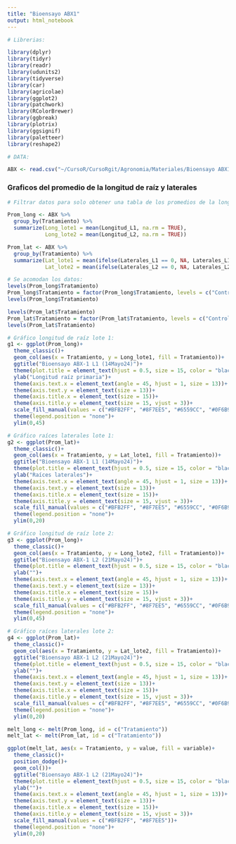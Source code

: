 ```yaml
---
title: "Bioensayo ABX1"
output: html_notebook
---
```


```r
# Librerias:

library(dplyr)
library(tidyr) 
library(readr) 
library(udunits2)
library(tidyverse)
library(car)
library(agricolae)
library(ggplot2)
library(patchwork)
library(RColorBrewer)
library(ggbreak)
library(plotrix)
library(ggsignif)
library(paletteer)
library(reshape2) 

# DATA:

ABX <- read.csv("~/CursoR/CursoRgit/Agronomia/Materiales/Bioensayo ABX1.csv")
```

### Graficos del promedio de la longitud de raíz y laterales
```r
# Filtrar datos para solo obtener una tabla de los promedios de la longitud de raiz y de las raíces laterales:

Prom_long <- ABX %>%
  group_by(Tratamiento) %>%
  summarize(Long_lote1 = mean(Longitud_L1, na.rm = TRUE),
            Long_lote2 = mean(Longitud_L2, na.rm = TRUE))

Prom_lat <- ABX %>%
  group_by(Tratamiento) %>%
  summarize(Lat_lote1 = mean(ifelse(Laterales_L1 == 0, NA, Laterales_L1), na.rm = TRUE),
            Lat_lote2 = mean(ifelse(Laterales_L2 == 0, NA, Laterales_L2), na.rm = TRUE))

# Se acomodan los datos:
levels(Prom_long$Tratamiento)
Prom_long$Tratamiento = factor(Prom_long$Tratamiento, levels = c("Control", "NAA", "GA3", "Exuroot Directo", "Exuroot 1:20", "Exuroot 1:50", "ABX1 7 µM", "ABX1 14 µM", "ABX1 28 µM"))
levels(Prom_long$Tratamiento)

levels(Prom_lat$Tratamiento)
Prom_lat$Tratamiento = factor(Prom_lat$Tratamiento, levels = c("Control", "NAA", "GA3","Exuroot Directo", "Exuroot 1:20", "Exuroot 1:50","ABX1 7 µM", "ABX1 14 µM", "ABX1 28 µM"))
levels(Prom_lat$Tratamiento)

# Gráfico longitud de raíz lote 1:
g1 <- ggplot(Prom_long)+
  theme_classic()+
  geom_col(aes(x = Tratamiento, y = Long_lote1, fill = Tratamiento))+
  ggtitle("Bioensayo ABX-1 L1 (14Mayo24)")+
  theme(plot.title = element_text(hjust = 0.5, size = 15, color = "black", face = "bold"))+
  ylab("Longitud raíz primaria")+
  theme(axis.text.x = element_text(angle = 45, hjust = 1, size = 13))+
  theme(axis.text.y = element_text(size = 13))+
  theme(axis.title.x = element_text(size = 15))+
  theme(axis.title.y = element_text(size = 15, vjust = 3))+
  scale_fill_manual(values = c("#BFB2FF", "#8F7EE5", "#6559CC", "#0F6B99", "#0F6B99", "#0F6B99", "#A3CC51", "#A3CC51", "#A3CC51"))+
  theme(legend.position = "none")+
  ylim(0,45)

# Gráfico raíces laterales lote 1:
g2 <- ggplot(Prom_lat)+
  theme_classic()+
  geom_col(aes(x = Tratamiento, y = Lat_lote1, fill = Tratamiento))+
  ggtitle("Bioensayo ABX-1 L1 (14Mayo24)")+
  theme(plot.title = element_text(hjust = 0.5, size = 15, color = "black", face = "bold"))+
  ylab("Raíces laterales")+
  theme(axis.text.x = element_text(angle = 45, hjust = 1, size = 13))+
  theme(axis.text.y = element_text(size = 13))+
  theme(axis.title.x = element_text(size = 15))+
  theme(axis.title.y = element_text(size = 15, vjust = 3))+
  scale_fill_manual(values = c("#BFB2FF", "#8F7EE5", "#6559CC", "#0F6B99", "#0F6B99", "#0F6B99", "#A3CC51", "#A3CC51", "#A3CC51"))+
  theme(legend.position = "none")+
  ylim(0,20)

# Gráfico longitud de raíz lote 2:
g3 <- ggplot(Prom_long)+
  theme_classic()+
  geom_col(aes(x = Tratamiento, y = Long_lote2, fill = Tratamiento))+
  ggtitle("Bioensayo ABX-1 L2 (21Mayo24)")+
  theme(plot.title = element_text(hjust = 0.5, size = 15, color = "black", face = "bold"))+
  ylab("")+
  theme(axis.text.x = element_text(angle = 45, hjust = 1, size = 13))+
  theme(axis.text.y = element_text(size = 13))+
  theme(axis.title.x = element_text(size = 15))+
  theme(axis.title.y = element_text(size = 15, vjust = 3))+
  scale_fill_manual(values = c("#BFB2FF", "#8F7EE5", "#6559CC", "#0F6B99", "#0F6B99", "#0F6B99", "#A3CC51", "#A3CC51", "#A3CC51"))+
  theme(legend.position = "none")+
  ylim(0,45)

# Gráfico raíces laterales lote 2:
g4 <- ggplot(Prom_lat)+
  theme_classic()+
  geom_col(aes(x = Tratamiento, y = Lat_lote2, fill = Tratamiento))+
  ggtitle("Bioensayo ABX-1 L2 (21Mayo24)")+
  theme(plot.title = element_text(hjust = 0.5, size = 15, color = "black", face = "bold"))+
  ylab("")+
  theme(axis.text.x = element_text(angle = 45, hjust = 1, size = 13))+
  theme(axis.text.y = element_text(size = 13))+
  theme(axis.title.x = element_text(size = 15))+
  theme(axis.title.y = element_text(size = 15, vjust = 3))+
  scale_fill_manual(values = c("#BFB2FF", "#8F7EE5", "#6559CC", "#0F6B99", "#0F6B99", "#0F6B99", "#A3CC51", "#A3CC51", "#A3CC51"))+
  theme(legend.position = "none")+
  ylim(0,20)
```

```r
melt_long <- melt(Prom_long, id = c("Tratamiento")) 
melt_lat <- melt(Prom_lat, id = c("Tratamiento")) 

ggplot(melt_lat, aes(x = Tratamiento, y = value, fill = variable)+
  theme_classic()+
  position_dodge()+
  geom_col())+
  ggtitle("Bioensayo ABX-1 L2 (21Mayo24)")+
  theme(plot.title = element_text(hjust = 0.5, size = 15, color = "black", face = "bold"))+
  ylab("")+
  theme(axis.text.x = element_text(angle = 45, hjust = 1, size = 13))+
  theme(axis.text.y = element_text(size = 13))+
  theme(axis.title.x = element_text(size = 15))+
  theme(axis.title.y = element_text(size = 15, vjust = 3))+
  scale_fill_manual(values = c("#BFB2FF", "#8F7EE5"))+
  theme(legend.position = "none")+
  ylim(0,20)

```



